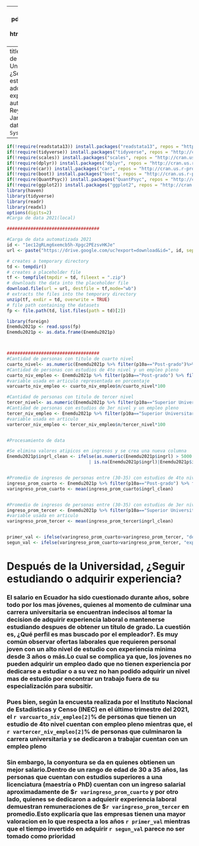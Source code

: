
---
output:
  pdf_document: default
  html_document: default
---
title:"Después de la Universidad, ¿Seguir estudiando o adquirir experiencia?"
author:"Luis Reyes y George Jaramillo" date:"`r Sys.Date()`"
---
```r
if(!require(readstata13)) install.packages("readstata13", repos = "http://cran.us.r-project.org")
if(!require(tidyverse)) install.packages("tidyverse", repos = "http://cran.us.r-project.org")
if(!require(scales)) install.packages("scales", repos = "http://cran.us.r-project.org")
if(!require(dplyr)) install.packages("dplyr", repos = "http://cran.us.r-project.org")
if(!require(car)) install.packages("car", repos = "http://cran.us.r-project.org")
if(!require(boot)) install.packages("boot", repos = "http://cran.us.r-project.org")
if(!require(QuantPsyc)) install.packages("QuantPsyc", repos = "http://cran.us.r-project.org")
if(!require(ggplot2)) install.packages("ggplot2", repos = "http://cran.us.r-project.org")
library(haven)
library(tidyverse)
library(readr)
library(readxl)
options(digits=2)
#Carga de data 2021(local)

###################################

#Carga de data automatizada 2021
id <- "1ec12gRLmg6xemcb5h-Xpgc2PEzsvHKJe"
url <- paste("https://drive.google.com/uc?export=download&id=", id, sep = "")

# creates a temporary directory
td <- tempdir()
# creates a placeholder file
tf <- tempfile(tmpdir = td, fileext = ".zip")
# downloads the data into the placeholder file
download.file(url = url, destfile = tf,mode="wb")
# extracts the files into the temporary directory
unzip(tf, exdir = td, overwrite = TRUE)
# file path containing the datasets
fp <- file.path(td, list.files(path = td)[2])

library(foreign)
Enemdu2021p <- read.spss(fp) 
Enemdu2021p <- as.data.frame(Enemdu2021p)



###################################
#Cantidad de personas con titulo de cuarto nivel
cuarto_nivel<- as.numeric(Enemdu2021p %>% filter(p10a=="Post-grado")%>% filter(between(as.numeric(p03),30,35)) %>% count(p10a))
#Cantidad de personas con estudios de 4to nivel y un empleo pleno
cuarto_niv_empleo <- Enemdu2021p %>% filter(p10a=="Post-grado") %>% filter(between(as.numeric(p03),30,35)) %>% filter(condact=="Adecuado") %>% count(p10a)
#variable usada en articulo representada en porcentaje
varcuarto_niv_empleo <- cuarto_niv_empleo$n/cuarto_nivel*100

#Cantidad de personas con titulo de tercer nivel
tercer_nivel<- as.numeric(Enemdu2021p %>% filter(p10a=="Superior Universitario")  %>% filter(between(as.numeric(p03),30,35)) %>% count(p10a))
#Cantidad de personas con estudios de 3er nivel y un empleo pleno
tercer_niv_empleo <- Enemdu2021p %>% filter(p10a=="Superior Universitario") %>%  filter(condact=="Adecuado") %>% filter(between(as.numeric(p03),30,35)) %>% count(p10a)
#variable usada en articulo
vartercer_niv_empleo <- tercer_niv_empleo$n/tercer_nivel*100


#Procesamiento de data

#Se elimina valores atipicos en ingresos y se crea una nueva columna
Enemdu2021p$ingrl_clean <- ifelse(as.numeric(Enemdu2021p$ingrl) > 5000
                               | is.na(Enemdu2021p$ingrl)|Enemdu2021p$ingrl=="No informa", NA, Enemdu2021p$ingrl)


#Promedio de ingresos de personas entre (30-35) con estudios de 4to nivel y un empleo pleno
ingreso_prom_cuarto <- Enemdu2021p %>% filter(p10a=="Post-grado") %>% filter(condact=="Adecuado") %>% filter(between(as.numeric(p03),30,35))
varingreso_prom_cuarto <- mean(ingreso_prom_cuarto$ingrl_clean)


#Promedio de ingresos de personas entre (30-35) con estudios de 3er nivel y un empleo pleno
ingreso_prom_tercer <- Enemdu2021p %>% filter(p10a=="Superior Universitario") %>% filter(condact=="Adecuado") %>% filter(between(as.numeric(p03), 30,35)) 
#variable usada en articulo
varingreso_prom_tercer <- mean(ingreso_prom_tercer$ingrl_clean)


primer_val <- ifelse(varingreso_prom_cuarto>varingreso_prom_tercer, "de estudio", "de experiencia")
segun_val <- ifelse(varingreso_prom_cuarto>varingreso_prom_tercer, "experiencia", "conocimientos")
```

# Después de la Universidad, ¿Seguir estudiando o adquirir experiencia?
### El salario en Ecuador ha sido cuestionado durante años, sobre todo por los mas jóvenes, quienes al momento de culminar una carrera universitaria se encuentran indecisos al tomar la decision de adquirir experiencia laboral o mantenerse estudiando despues de obtener un título de grado. La cuestión es, ¿Qué perfil es mas buscado por el empleador?. Es muy común observar ofertas laborales que requieren personal joven con un alto nivel de estudio con experiencia minima desde 3 años o más.Lo cual se complica ya que, los jovenes no pueden adquirir un empleo dado que no tienen experiencia por dedicarse a estudiar o a su vez no han podido adquirir un nivel mas de estudio por encontrar un trabajo fuera de su especialización para subsitir.
### Pues bien, según la encuesta realizada por el Instituto Nacional de Estadisticas y Censo (INEC) en el último trimestre del 2021, el `r varcuarto_niv_empleo[2]`% de personas que tienen un estudio de 4to nivel cuentan con empleo pleno mientras que, el `r vartercer_niv_empleo[2]`% de personas que culminaron la carrera universitaria y se dedicaron a trabajar cuentan con un empleo pleno
### Sin embargo, la conyontura se da en quienes obtienen un mejor salario.Dentro de un rango de edad de 30 a 35 años, las personas que cuentan con estudios superiores a una licenciatura (maestría o PhD) cuentan con un ingreso salarial aproximadamente de $`r varingreso_prom_cuarto` y por otro lado, quienes se dedicaron a adquierir experiencia laboral demuestran remuneraciones de $`r varingreso_prom_tercer` en promedio.Esto explicaría que las empresas tienen una mayor valoracion en lo que respecta a los años `r primer_val` mientras que el tiempo invertido en adquirir `r segun_val` parece no ser tomado como prioridad